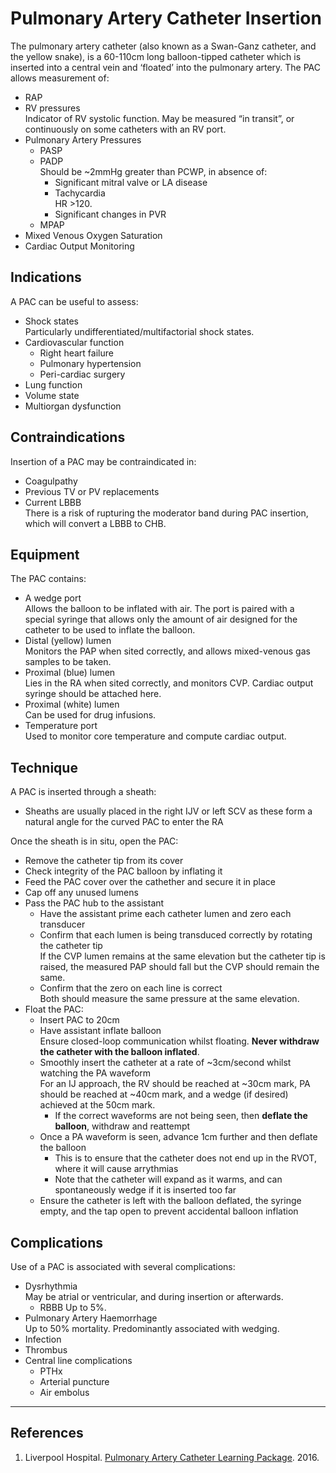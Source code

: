 # Pulmonary Artery Catheter Insertion


The pulmonary artery catheter (also known as a Swan-Ganz catheter, and the yellow snake), is a 60-110cm long balloon-tipped catheter which is inserted into a central vein and 'floated' into the pulmonary artery. The PAC allows measurement of:

* RAP
* RV pressures\
Indicator of RV systolic function. May be measured "in transit", or continuously on some catheters with an RV port.
* Pulmonary Artery Pressures
	* PASP
	* PADP\
	Should be ~2mmHg greater than PCWP, in absence of:
		* Significant mitral valve or LA disease
		* Tachycardia\
		HR >120.
		* Significant changes in PVR
	* MPAP
* Mixed Venous Oxygen Saturation
* Cardiac Output Monitoring


## Indications

A PAC can be useful to assess:

* Shock states  
Particularly undifferentiated/multifactorial shock states.
* Cardiovascular function
	* Right heart failure
	* Pulmonary hypertension
	* Peri-cardiac surgery
* Lung function
* Volume state
* Multiorgan dysfunction


## Contraindications

Insertion of a PAC may be contraindicated in:

* Coagulpathy
* Previous TV or PV replacements
* Current LBBB  
There is a risk of rupturing the moderator band during PAC insertion, which will convert a LBBB to CHB.


## Equipment

The PAC contains:

* A wedge port  
Allows the balloon to be inflated with air. The port is paired with a special syringe that allows only the amount of air designed for the catheter to be used to inflate the balloon.
* Distal (yellow) lumen  
Monitors the PAP when sited correctly, and allows mixed-venous gas samples to be taken.
* Proximal (blue) lumen  
Lies in the RA when sited correctly, and monitors CVP. Cardiac output syringe should be attached here.
* Proximal (white) lumen  
Can be used for drug infusions.
* Temperature port  
Used to monitor core temperature and compute cardiac output.


## Technique

A PAC is inserted through a sheath:

* Sheaths are usually placed in the right IJV or left SCV as these form a natural angle for the curved PAC to enter the RA


Once the sheath is in situ, open the PAC:

* Remove the catheter tip from its cover
* Check integrity of the PAC balloon by inflating it
* Feed the PAC cover over the cathether and secure it in place
* Cap off any unused lumens
* Pass the PAC hub to the assistant
	* Have the assistant prime each catheter lumen and zero each transducer
	* Confirm that each lumen is being transduced correctly by rotating the catheter tip  
	If the CVP lumen remains at the same elevation but the catheter tip is raised, the measured PAP should fall but the CVP should remain the same.
	* Confirm that the zero on each line is correct  
	Both should measure the same pressure at the same elevation.
* Float the PAC:
	* Insert PAC to 20cm
	* Have assistant inflate balloon  
	Ensure closed-loop communication whilst floating. **Never withdraw the catheter with the balloon inflated**.
	* Smoothly insert the catheter at a rate of ~3cm/second whilst watching the PA waveform  
	For an IJ approach, the RV should be reached at ~30cm mark, PA should be reached at ~40cm mark, and a wedge (if desired) achieved at the 50cm mark.
		* If the correct waveforms are not being seen, then **deflate the balloon**, withdraw and reattempt
	* Once a PA waveform is seen, advance 1cm further and then deflate the balloon  
		* This is to ensure that the catheter does not end up in the RVOT, where it will cause arrythmias
		* Note that the catheter will expand as it warms, and can spontaneously wedge if it is inserted too far
	* Ensure the catheter is left with the balloon deflated, the syringe empty, and the tap open to prevent accidental balloon inflation



## Complications

Use of a PAC is associated with several complications:

* Dysrhythmia  
May be atrial or ventricular, and during insertion or afterwards.
	* RBBB 
	Up to 5%.
* Pulmonary Artery Haemorrhage  
Up to 50% mortality. Predominantly associated with wedging.
* Infection
* Thrombus
* Central line complications
	* PTHx
	* Arterial puncture
	* Air embolus

---

## References

1. Liverpool Hospital. [Pulmonary Artery Catheter Learning Package](https://www.aci.health.nsw.gov.au/__data/assets/pdf_file/0004/306589/Pulmonary_Catheter_Learning_Package.pdf). 2016.